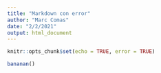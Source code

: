 ```yaml
---
title: "Markdown con error"
author: "Marc Comas"
date: "2/2/2021"
output: html_document
---
```


```r
knitr::opts_chunk$set(echo = TRUE, error = TRUE)
```

```r
bananan()
```

